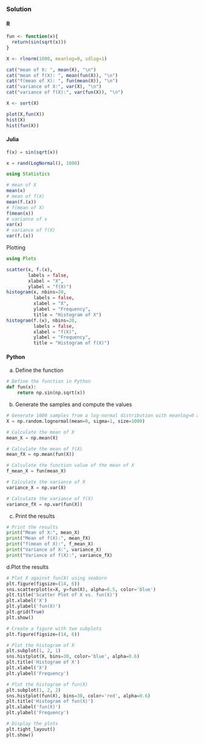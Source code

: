 ### Solution {.tabset}

#### R

```r
fun <- function(x){
  return(sin(sqrt(x)))
}

X <- rlnorm(1000, meanlog=0, sdlog=1)

```

```r
cat("mean of X: ", mean(X), "\n")
cat("mean of f(X): ", mean(fun(X)), "\n")
cat("f(mean of X): ", fun(mean(X)), "\n")
cat("variance of X:", var(X), "\n")
cat("variance of f(X):", var(fun(X)), "\n")

X <- sort(X)
```

```r
plot(X,fun(X))
hist(X)
hist(fun(X))

```

#### Julia
```julia
f(x) = sin(sqrt(x))

```

```julia
x = rand(LogNormal(), 1000)
```

```julia
using Statistics

# mean of X
mean(x)
# mean of f(X)
mean(f.(x))
# f(mean of X)
f(mean(x))
# variance of x
var(x)
# variance of f(X)
var(f.(x))
```
Plotting
```julia
using Plots

scatter(x, f.(x),
        labels = false,
        xlabel = "X",
        ylabel = "f(X)")
histogram(x, nbins=20,
          labels = false,
          xlabel = "X",
          ylabel = "Frequency",
          title = "Histogram of X")
histogram(f.(x), nbins=20,
          labels = false,
          xlabel = "f(X)",
          ylabel = "Frequency",
          title = "Histogram of f(X)")
```

#### Python
a. Define the function
```python
# Define the function in Python
def fun(x):
    return np.sin(np.sqrt(x))
```

b. Generate the samples and compute the values
```python
# Generate 1000 samples from a log-normal distribution with meanlog=0 and sdlog=1
X = np.random.lognormal(mean=0, sigma=1, size=1000)

# Calculate the mean of X
mean_X = np.mean(X)

# Calculate the mean of f(X)
mean_fX = np.mean(fun(X))

# Calculate the function value of the mean of X
f_mean_X = fun(mean_X)

# Calculate the variance of X
variance_X = np.var(X)

# Calculate the variance of f(X)
variance_fX = np.var(fun(X))
```

c. Print the results
```python
# Print the results
print("Mean of X:", mean_X)
print("Mean of f(X):", mean_fX)
print("f(mean of X):", f_mean_X)
print("Variance of X:", variance_X)
print("Variance of f(X):", variance_fX)
```

d.Plot the results 
```python
# Plot X against fun(X) using seaborn
plt.figure(figsize=(14, 6))
sns.scatterplot(x=X, y=fun(X), alpha=0.5, color='blue')
plt.title('Scatter Plot of X vs. fun(X)')
plt.xlabel('X')
plt.ylabel('fun(X)')
plt.grid(True)
plt.show()
```

```python
# Create a figure with two subplots
plt.figure(figsize=(14, 6))

# Plot the histogram of X
plt.subplot(1, 2, 1)
sns.histplot(X, bins=30, color='blue', alpha=0.6)
plt.title('Histogram of X')
plt.xlabel('X')
plt.ylabel('Frequency')

# Plot the histogram of fun(X)
plt.subplot(1, 2, 2)
sns.histplot(fun(X), bins=30, color='red', alpha=0.6)
plt.title('Histogram of fun(X)')
plt.xlabel('fun(X)')
plt.ylabel('Frequency')

# Display the plots
plt.tight_layout()
plt.show()
```